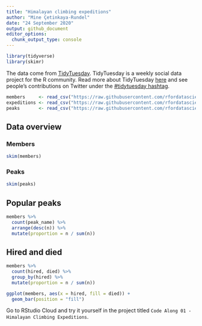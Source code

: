 ```yaml
---
title: "Himalayan climbing expeditions"
author: "Mine Çetinkaya-Rundel"
date: "24 September 2020"
output: github_document
editor_options: 
  chunk_output_type: console
---
```


```r
library(tidyverse)
library(skimr)
```

The data come from [TidyTuesday](https://github.com/rfordatascience/tidytuesday/blob/master/data/2020/2020-09-22/readme.md). TidyTuesday is a weekly social data project for the R community. Read more about TidyTuesday [here](https://github.com/rfordatascience/tidytuesday) and see people's contributions on Twitter under the [#tidytuesday hashtag](https://twitter.com/search?q=tidytuesday&src=typed_query). 

```r
members     <- read_csv("https://raw.githubusercontent.com/rfordatascience/tidytuesday/master/data/2020/2020-09-22/members.csv")
expeditions <- read_csv("https://raw.githubusercontent.com/rfordatascience/tidytuesday/master/data/2020/2020-09-22/expeditions.csv")
peaks       <- read_csv("https://raw.githubusercontent.com/rfordatascience/tidytuesday/master/data/2020/2020-09-22/peaks.csv")
```

## Data overview

### Members

```r
skim(members)
```

### Peaks

```r
skim(peaks)
```


## Popular peaks

```r
members %>%
  count(peak_name) %>%
  arrange(desc(n)) %>%
  mutate(proportion = n / sum(n))
```


## Hired and died

```r
members %>%
  count(hired, died) %>%
  group_by(hired) %>%
  mutate(proportion = n / sum(n))
```

```r
ggplot(members, aes(x = hired, fill = died)) +
  geom_bar(position = "fill")
```

Go to RStudio Cloud and try it yourself in the project titled `Code Along 01 - Himalayan Climbing Expeditions`.
